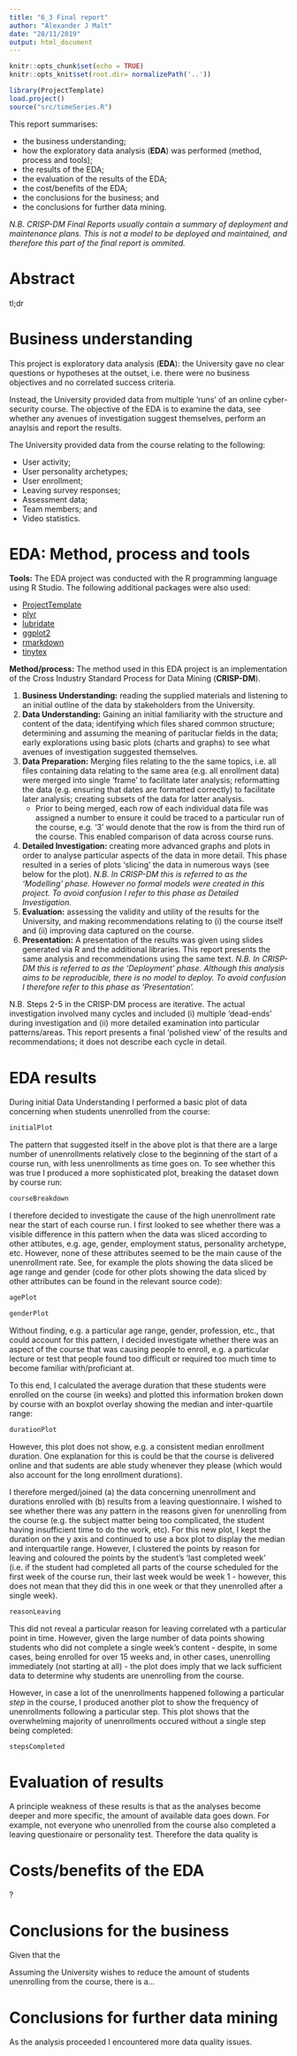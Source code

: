 ```yaml
---
title: "6_3 Final report"
author: "Alexander J Malt"
date: "28/11/2019"
output: html_document
---
```


```r
knitr::opts_chunk$set(echo = TRUE)
knitr::opts_knit$set(root.dir= normalizePath('..'))
```

```r
library(ProjectTemplate)
load.project()
source("src/timeSeries.R")
```

This report summarises:

* the business understanding;
* how the exploratory data analysis (**EDA**) was performed (method, process and tools);
* the results of the EDA;
* the evaluation of the results of the EDA;
* the cost/benefits of the EDA;
* the conclusions for the business; and
* the conclusions for further data mining.

*N.B. CRISP-DM Final Reports usually contain a summary of deployment and maintenance plans. This is not a model to be deployed and maintained, and therefore this part of the final report is ommited.*

# Abstract

tl;dr


# Business understanding

This project is exploratory data analysis (**EDA**): the University gave no clear questions or hypotheses at the outset, i.e. there were no business objectives and no correlated success criteria.

Instead, the University provided data from multiple 'runs' of an online cyber-security course. The objective of the EDA is to examine the data, see whether any avenues of investigation suggest themselves, perform an anaylsis and report the results.

The University provided data from the course relating to the following:

* User activity;
* User personality archetypes;
* User enrollment;
* Leaving survey responses;
* Assessment data;
* Team members; and
* Video statistics.


# EDA: Method, process and tools

**Tools:** The EDA project was conducted with the R programming language using R Studio. The following additional packages were also used:

* [ProjectTemplate](http://projecttemplate.net/)
* [plyr](https://www.rdocumentation.org/packages/plyr/versions/1.8.4)
* [lubridate](https://lubridate.tidyverse.org/)
* [ggplot2](https://ggplot2.tidyverse.org/)
* [rmarkdown](https://rmarkdown.rstudio.com/)
* [tinytex](https://cran.r-project.org/web/packages/tinytex/index.html)

**Method/process:** The method used in this EDA project is an implementation of the Cross Industry Standard Process for Data Mining (**CRISP-DM**).

1. **Business Understanding:** reading the supplied materials and listening to an initial outline of the data by stakeholders from the University.
2. **Data Understanding:** Gaining an initial familiarity with the structure and content of the data; identifying which files shared common structure; determining and assuming the meaning of parituclar fields in the data; early explorations using basic plots (charts and graphs) to see what avenues of investigation suggested themselves.
3. **Data Preparation:** Merging files relating to the the same topics, i.e. all files containing data relating to the same area (e.g. all enrollment data) were merged into single 'frame' to facilitate later analysis; reformatting the data (e.g. ensuring that dates are formatted correctly) to facilitate later analysis; creating subsets of the data for latter analysis.
    + Prior to being merged, each row of each individual data file was assigned a number to ensure it could be traced to a particular run of the course, e.g. '3' would denote that the row is from the third run of the course. This enabled comparison of data across course runs.
4. **Detailed Investigation:** creating more advanced graphs and plots in order to analyse particular aspects of the data in more detail. This phase resulted in a series of plots 'slicing' the data in numerous ways (see below for the plot). *N.B. In CRISP-DM this is referred to as the 'Modelling' phase. However no formal models were created in this project. To avoid confusion I refer to this phase as Detailed Investigation.*
5. **Evaluation:** assessing the validity and utility of the results for the University, and making recommendations relating to (i) the course itself and (ii) improving data captured on the course.
6. **Presentation:** A presentation of the results was given using slides generated via R and the additional libraries. This report presents the same analysis and recommendations using the same text. *N.B. In CRISP-DM this is referred to as the 'Deployment' phase. Although this analysis aims to be reproducible, there is no model to deploy. To avoid confusion I therefore refer to this phase as 'Presentation'.*

N.B. Steps 2-5 in the CRISP-DM process are iterative. The actual investigation involved many cycles and included (i) multiple 'dead-ends' during investigation and (ii) more detailed examination into particular patterns/areas. This report presents a final 'polished view' of the results and recommendations; it does not describe each cycle in detail.


# EDA results

During initial Data Understanding I performed a basic plot of data concerning when students unenrolled from the course:

```r
initialPlot
```

The pattern that suggested itself in the above plot is that there are a large number of unenrollments relatively close to the beginning of the start of a course run, with less unenrollments as time goes on. To see whether this was true I produced a more sophisticated plot, breaking the dataset down by course run:

```r
courseBreakdown
```

I therefore decided to investigate the cause of the high unenrollment rate near the start of each course run. I first looked to see whether there was a visible difference in this pattern when the data was sliced according to other attibutes, e.g. age, gender, employment status, personality archetype, etc. However, none of these attributes seemed to be the main cause of the unenrollment rate. See, for example the plots showing the data sliced be age range and gender (code for other plots showing the data sliced by other attributes can be found in the relevant source code):

```r
agePlot
```

```r
genderPlot
```

Without finding, e.g. a particular age range, gender, profession, etc., that could account for this pattern, I decided investigate whether there was an aspect of the course that was causing people to enroll, e.g. a particular lecture or test that people found too difficult or required too much time to become familiar with/proficiant at.

To this end, I calculated the average duration that these students were enrolled on the course (in weeks) and plotted this information broken down by course with an boxplot overlay showing the median and inter-quartile range:

```r
durationPlot
```

However, this plot does not show, e.g. a consistent median enrollment duration. One explanation for this is could be that the course is delivered online and that sudents are able study whenever they please (which would also account for the long enrollment durations).

I therefore merged/joined (a) the data concerning unenrollment and durations enrolled with (b) results from a leaving questionnaire. I wished to see whether there was any pattern in the reasons given for unenrolling from the course (e.g. the subject matter being too complicated, the student having insufficient time to do the work, etc). For this new plot, I kept the duration on the y axis and continued to use a box plot to display the median and interquartile range. However, I clustered the points by reason for leaving and coloured the points by the student's 'last completed week' (i.e. if the student had completed all parts of the course scheduled for the first week of the course run, their last week would be week 1 - however, this does not mean that they did this in one week or that they unenrolled after a single week).

```r
reasonLeaving
```

This did not reveal a particular reason for leaving correlated wth a particular point in time. However, given the large number of data points showing students who did not complete a single week's content - despite, in some cases, being enrolled for over 15 weeks and, in other cases, unenrolling immediately (not starting at all) - the plot does imply that we lack sufficient data to determine why students are unenrolling from the course.

However, in case a lot of the unenrollments happened following a particular *step* in the course, I produced another plot to show the frequency of unenrollments following a particular step. This plot shows that the overwhelming majority of unenrollments occured without a single step being completed:

```r
stepsCompleted
```


# Evaluation of results

A principle weakness of these results is that as the analyses become deeper and more specific, the amount of available data goes down. For example, not everyone who unenrolled from the course also completed a leaving questionaire or personality test. Therefore the data quality is 

# Costs/benefits of the EDA

?

# Conclusions for the business

Given that the

Assuming the University wishes to reduce the amount of students unenrolling from the course, there is a...

# Conclusions for further data mining

As the analysis proceeded I encountered more data quality issues.
